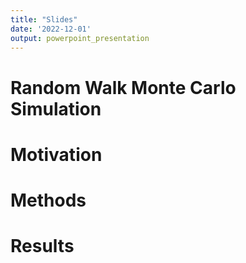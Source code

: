 ```yaml
---
title: "Slides"
date: '2022-12-01'
output: powerpoint_presentation
---
```


# Random Walk Monte Carlo Simulation

# Motivation 

# Methods 

# Results

